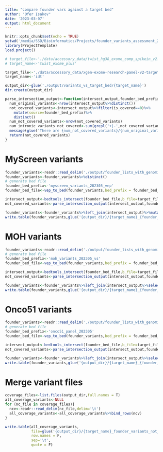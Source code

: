 ```yaml
---
title: "compare founder vars against a target bed"
author: "Ofer Isakov"
date: '2023-03-07'
output: html_document
---
```



```r
knitr::opts_chunk$set(echo = TRUE)
setwd('/media/SSD/Bioinformatics/Projects/founder_variants_assessment_202204/')
library(ProjectTemplate)
load.project()
```

```r
# target_file<-'./data/accessory_data/twist_hg38_exome_comp_spikein_v2.0.2_targets_sorted.re_annotated.pad50.bed'
# target_name<-'twist_exome_plus'

target_file<-'./data/accessory_data/xgen-exome-research-panel-v2-targets-hg38.pad50.bed'
target_name<-'idt'

output_dir<-glue('./output/variants_vs_target_bed/{target_name}')
dir.create(output_dir)
```

```r
parse_intersection_output<-function(intersect_output,founder_bed_prefix){
  num_original_variants<-nrow(intersect_output%>%distinct())
  not_covered_variants<-intersect_output%>%filter(is_covered==0)%>%
    mutate(source=founder_bed_prefix)%>%
    distinct()
  num_not_covered_variants<-nrow(not_covered_variants)
  num_intronic_variants_not_covered<-sum(grepl('+|-',not_covered_variants$hgvs_notation))
  message(glue('There are {num_not_covered_variants}/{num_original_variants} not covered variants. {num_intronic_variants_not_covered}/{num_not_covered_variants} are intronic'))
  return(not_covered_variants)
}

```

# MyScreen variants

```r
founder_variants<-readr::read_delim('./output/founder_lists_with_genomic_coordinates/preconception_screening_myscreen_vep_202305.csv',delim='\t')
founder_variants<-founder_variants%>%distinct()
# generate bed file
founder_bed_prefix<-'myscreen_variants_202305_vep'
founder_bed_file<-vep_to_bed(founder_variants,bed_prefix = founder_bed_prefix)

intersect_output<-bedtools_intersect(founder_bed_file,b_file=target_file)
not_covered_variants<-parse_intersection_output(intersect_output,founder_bed_prefix)

founder_variants<-founder_variants%>%left_join(intersect_output)%>%mutate(source=founder_bed_prefix)
write.table(founder_variants,glue('{output_dir}/{target_name}_{founder_bed_prefix}_coverage.csv'),row.names = F,sep='\t',quote = F)

```

# MOH variants

```r
founder_variants<-readr::read_delim('./output/founder_lists_with_genomic_coordinates/preconception_screening_moh_vep_202305.csv',delim='\t')
# generate bed file
founder_bed_prefix<-'moh_variants_202305_vs'
founder_bed_file<-vep_to_bed(founder_variants,bed_prefix = founder_bed_prefix)

intersect_output<-bedtools_intersect(founder_bed_file,b_file=target_file)
not_covered_variants<-parse_intersection_output(intersect_output,founder_bed_prefix)

founder_variants<-founder_variants%>%left_join(intersect_output%>%select(hgvs_notation,is_covered))%>%mutate(source=founder_bed_prefix)
write.table(founder_variants,glue('{output_dir}/{target_name}_{founder_bed_prefix}_not_covered.csv'),row.names = F,sep='\t',quote = F)

```

# Onco51 variants

```r
founder_variants<-readr::read_delim('./output/founder_lists_with_genomic_coordinates/onco51_panel_vep_202305.csv',delim='\t')
# generate bed file
founder_bed_prefix<-'onco51_panel_202305'
founder_bed_file<-vep_to_bed(founder_variants,bed_prefix = founder_bed_prefix)

intersect_output<-bedtools_intersect(founder_bed_file,b_file=target_file)
not_covered_variants<-parse_intersection_output(intersect_output,founder_bed_prefix)

founder_variants<-founder_variants%>%left_join(intersect_output%>%select(hgvs_notation,is_covered))%>%mutate(source=founder_bed_prefix)
write.table(founder_variants,glue('{output_dir}/{target_name}_{founder_bed_prefix}_not_covered.csv'),row.names = F,sep='\t',quote = F)

```


# Merge variant files

```r
coverage_files<-list.files(output_dir,full.names = T)
all_coverage_variants<-NULL
for (nc_file in coverage_files){
  ncv<-readr::read_delim(nc_file,delim='\t')
  all_coverage_variants<-all_coverage_variants%>%bind_rows(ncv)
}

write.table(all_coverage_variants,
            file=glue('{output_dir}/{target_name}_founder_variants_not_covered.{Sys.Date()}.csv'),
            row.names = F,
            sep='\t',
            quote = F)
```
